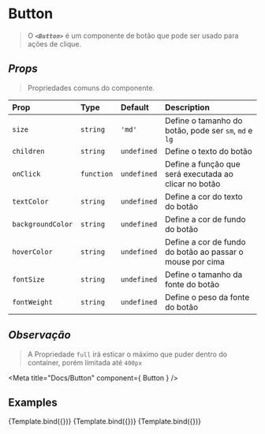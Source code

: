 <!-- Button.stories.mdx -->

# Button
> O **_`<Button>`_** é um componente de botão que pode ser usado para ações de clique.

## _Props_

> Propriedades comuns do componente.

| Prop | Type | Default | Description |
| :--- | :--- | :------ | :---------- |
| `size` | `string` | `'md'` | Define o tamanho do botão, pode ser `sm`, `md` e `lg` |
| `children` | `string` | `undefined` | Define o texto do botão |
| `onClick` | `function` | `undefined` | Define a função que será executada ao clicar no botão |
| `textColor` | `string` | `undefined` | Define a cor do texto do botão |
| `backgroundColor` | `string` | `undefined` | Define a cor de fundo do botão |
| `hoverColor` | `string` | `undefined` | Define a cor de fundo do botão ao passar o mouse por cima |
| `fontSize` | `string` | `undefined` | Define o tamanho da fonte do botão |
| `fontWeight` | `string` | `undefined` | Define o peso da fonte do botão |

## _Observação_

> A Propriedade `full` irá esticar o máximo que puder dentro do container, porém limitada até `400px`

<Meta title="Docs/Button" component={ Button } />


## Examples
<Canvas isColumn  withSource="open" withToolbar>
<Story name="Small" args={{ 
  children: 'Small' 
}}> 
 {Template.bind({})}
</Story>
<Story name="Normal" args={{
  children: 'Normal',
  size: 'md'
}}>
{Template.bind({})}
</Story>
<Story name="Large" args={{
  children: 'Large',
  size: 'lg'
}}>
{Template.bind({})}
</Story>
</Canvas>